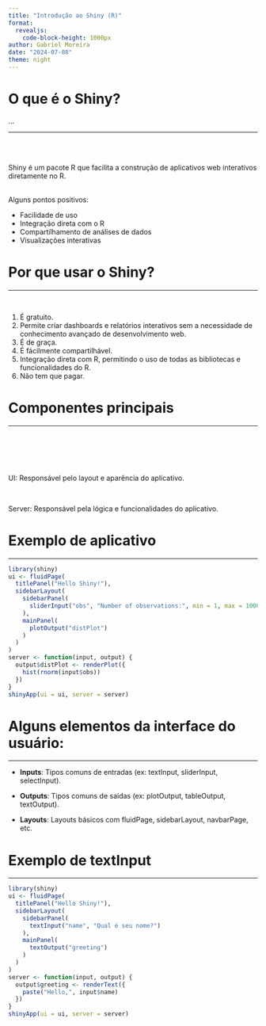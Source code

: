 ```yaml
---
title: "Introdução ao Shiny (R)"
format:
  revealjs: 
    code-block-height: 1000px
author: Gabriel Moreira
date: "2024-07-08"
theme: night
---
```

# O que é o Shiny?
...

---

<br>
<br>


Shiny é um pacote R que facilita a construção de aplicativos web interativos diretamente no R.

<br>
Alguns pontos positivos:

- Facilidade de uso
- Integração direta com o R
- Compartilhamento de análises de dados
- Visualizações interativas


# Por que usar o Shiny?

---

<br>

<ol>
    <li>É gratuito.</li>
    <li>Permite criar dashboards e relatórios interativos sem a necessidade de conhecimento avançado de desenvolvimento web.</li>
    <li>É de graça.</li>
    <li>É fácilmente compartilhável.</li>
    <li>Integração direta com R, permitindo o uso de todas as bibliotecas e funcionalidades do R.</li>
    <li>Não tem que pagar.</li>
</ol>


# Componentes principais

---

<br>
<br>
<br>
<br>

UI: Responsável pelo layout e aparência do aplicativo.

<br>

Server: Responsável pela lógica e funcionalidades do aplicativo.

# Exemplo de aplicativo

---

```r
library(shiny)
ui <- fluidPage(
  titlePanel("Hello Shiny!"),
  sidebarLayout(
    sidebarPanel(
      sliderInput("obs", "Number of observations:", min = 1, max = 1000, value = 500)
    ),
    mainPanel(
      plotOutput("distPlot")
    )
  )
)
server <- function(input, output) {
  output$distPlot <- renderPlot({
    hist(rnorm(input$obs))
  })
}
shinyApp(ui = ui, server = server)
```

# Alguns elementos da interface do usuário:

---

- **Inputs**: Tipos comuns de entradas (ex: textInput, sliderInput, selectInput).

- **Outputs**: Tipos comuns de saídas (ex: plotOutput, tableOutput, textOutput).

- **Layouts**: Layouts básicos com fluidPage, sidebarLayout, navbarPage, etc.

# Exemplo de textInput

---

```r
library(shiny)
ui <- fluidPage(
  titlePanel("Hello Shiny!"),
  sidebarLayout(
    sidebarPanel(
      textInput("name", "Qual é seu nome?")
    ),
    mainPanel(
      textOutput("greeting")
    )
  )
)
server <- function(input, output) {
  output$greeting <- renderText({
    paste("Hello,", input$name)
  })
}
shinyApp(ui = ui, server = server)
```

